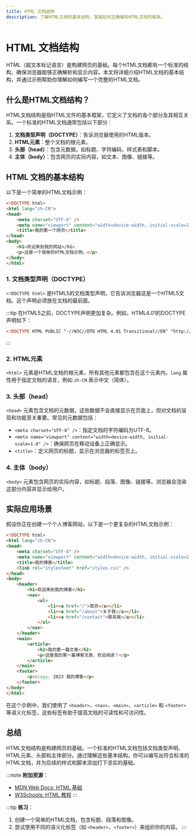 ```yaml
---
title: HTML 文档结构
description: 了解HTML文档的基本结构，掌握如何正确编写HTML文档的框架。
---
```


# HTML 文档结构

HTML（超文本标记语言）是构建网页的基础。每个HTML文档都有一个标准的结构，确保浏览器能够正确解析和显示内容。本文将详细介绍HTML文档的基本结构，并通过示例帮助你理解如何编写一个完整的HTML文档。

## 什么是HTML文档结构？

HTML文档结构是指HTML文件的基本框架，它定义了文档的各个部分及其相互关系。一个标准的HTML文档通常包括以下部分：

1. **文档类型声明（DOCTYPE）**：告诉浏览器使用的HTML版本。
2. **HTML元素**：整个文档的根元素。
3. **头部（head）**：包含元数据，如标题、字符编码、样式表和脚本。
4. **主体（body）**：包含网页的实际内容，如文本、图像、链接等。

## HTML 文档的基本结构

以下是一个简单的HTML文档示例：

```html
<!DOCTYPE html>
<html lang="zh-CN">
<head>
    <meta charset="UTF-8" />
    <meta name="viewport" content="width=device-width, initial-scale=1.0" />
    <title>我的第一个网页</title>
</head>
<body>
    <h1>欢迎来到我的网站</h1>
    <p>这是一个简单的HTML文档示例。</p>
</body>
</html>
```

### 1. 文档类型声明（DOCTYPE）

`<!DOCTYPE html>` 是HTML5的文档类型声明，它告诉浏览器这是一个HTML5文档。这个声明必须放在文档的最前面。

:::tip
在HTML5之前，DOCTYPE声明更加复杂。例如，HTML4.01的DOCTYPE声明如下：
```html
<!DOCTYPE HTML PUBLIC "-//W3C//DTD HTML 4.01 Transitional//EN" "http://www.w3.org/TR/html4/loose.dtd">
```
:::

### 2. HTML元素

`<html>` 元素是HTML文档的根元素，所有其他元素都包含在这个元素内。`lang` 属性用于指定文档的语言，例如 `zh-CN` 表示中文（简体）。

### 3. 头部（head）

`<head>` 元素包含文档的元数据，这些数据不会直接显示在页面上，但对文档的呈现和功能至关重要。常见的元数据包括：

- `<meta charset="UTF-8" />`：指定文档的字符编码为UTF-8。
- `<meta name="viewport" content="width=device-width, initial-scale=1.0" />`：确保网页在移动设备上正确显示。
- `<title>`：定义网页的标题，显示在浏览器的标签页上。

### 4. 主体（body）

`<body>` 元素包含网页的实际内容，如标题、段落、图像、链接等。浏览器会渲染这部分内容并显示给用户。

## 实际应用场景

假设你正在创建一个个人博客网站，以下是一个更复杂的HTML文档示例：

```html
<!DOCTYPE html>
<html lang="zh-CN">
<head>
    <meta charset="UTF-8" />
    <meta name="viewport" content="width=device-width, initial-scale=1.0" />
    <title>我的博客</title>
    <link rel="stylesheet" href="styles.css" />
</head>
<body>
    <header>
        <h1>欢迎来到我的博客</h1>
        <nav>
            <ul>
                <li><a href="/">首页</a></li>
                <li><a href="/about">关于我</a></li>
                <li><a href="/contact">联系我</a></li>
            </ul>
        </nav>
    </header>
    <main>
        <article>
            <h2>我的第一篇文章</h2>
            <p>这是我的第一篇博客文章，欢迎阅读！</p>
        </article>
    </main>
    <footer>
        <p>&copy; 2023 我的博客</p>
    </footer>
</body>
</html>
```

在这个示例中，我们使用了 `<header>`、`<nav>`、`<main>`、`<article>` 和 `<footer>` 等语义化标签，这些标签有助于提高文档的可读性和可访问性。

## 总结

HTML文档结构是构建网页的基础。一个标准的HTML文档包括文档类型声明、HTML元素、头部和主体部分。通过理解这些基本结构，你可以编写出符合标准的HTML文档，并为后续的样式和脚本添加打下坚实的基础。

:::note
**附加资源**：
- [MDN Web Docs: HTML 基础](https://developer.mozilla.org/zh-CN/docs/Learn/Getting_started_with_the_web/HTML_basics)
- [W3Schools: HTML 教程](https://www.w3schools.com/html/)
:::

:::tip
**练习**：
1. 创建一个简单的HTML文档，包含标题、段落和图像。
2. 尝试使用不同的语义化标签（如 `<header>`、`<footer>`）来组织你的内容。
:::